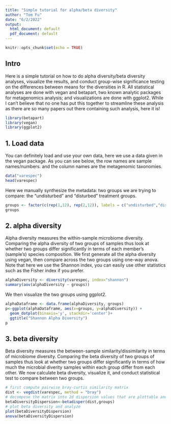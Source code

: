 ```yaml
---
title: "Simple tutorial for alpha/beta diversity"
author: "Tom Fu"
date: "6/2/2022"
output:
  html_document: default
  pdf_document: default
---
```


```r
knitr::opts_chunk$set(echo = TRUE)
```

## Intro

Here is a simple tutorial on how to do alpha diversity/beta diversity analyses, visualize the results, and conduct group-wise significance testing on the differences between means for the diversities in R. All statistical analyses are done with vegan and betapart, two known analytic packages for metagenomics analysis; and visualizations are done with ggplot2. While I can't believe that no one has put this together to streamline these analysis as there are so many papers out there containing such analysis, here it is!

```r
library(betapart)
library(vegan)
library(ggplot2)
```

## 1. Load data

You can definitely load and use your own data, here we use a data given in the vegan package. As you can see below, the row names are sample names/numbers. and the column names are the metagenomic taxonomies.

```r
data("varespec")
head(varespec)
```

Here we manually synthesize the metadata: two groups we are trying to compare: the "undisturbed" and "disturbed" treatment groups.

```r
groups <- factor(c(rep(1,12), rep(2,12)), labels = c("undisturbed","disturbed"))
groups
```

## 2. alpha diversity

Alpha diversity measures the within-sample microbiome diversity. Comparing the alpha diversity of two groups of samples thus look at whether two groups differ significantly in terms of each member's (sample's) species composition. We first generate all the alpha diversity using vegan, then compare across the two groups using one-way anova. Note that here we use the Shannon index, you can easily use other statistics such as the Fisher index if you prefer.

```r
alphaDiversity <- diversity(varespec, index="shannon")
summary(aov(alphaDiversity ~ groups))
```

We then visualize the two groups using ggplot2.

```r
alphaDataframe <- data.frame(alphaDiversity, groups)
p<-ggplot(alphaDataframe, aes(x=groups, y=alphaDiversity)) + 
  geom_dotplot(binaxis='y', stackdir='center')+
  ggtitle("Shannon Alpha Diversity")
p
```

## 3. beta diversity

Beta diversity measures the between-sample similarity/dissimilarity in terms of microbiome diversity. Comparing the beta diversity of two groups of samples thus look at whether two groups differ significantly in terms of how much the microbial diverity samples within each group differ from each other. We now calculate beta diversity, visualize it, and conduct statistical test to compare between two groups.

```r
# first compute pairwise bray-curtis similarity matrix
dist <- vegdist(varespec, method = "bray")
# decompose the matrix into 2d dispersion values that are plottable and analyzable
betaDiversityDispersion<-betadisper(dist,groups)
# plot beta diversity and analyze
plot(betaDiversityDispersion)
anova(betaDiversityDispersion)
```



